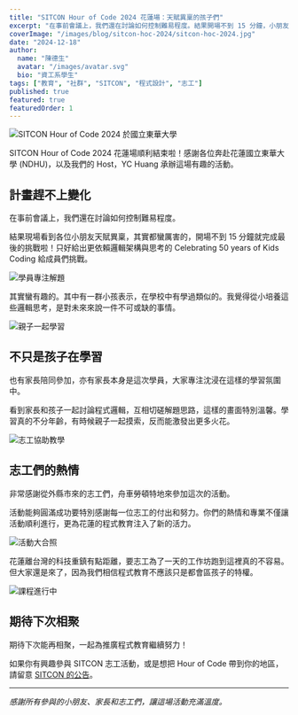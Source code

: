 ```yaml
---
title: "SITCON Hour of Code 2024 花蓮場：天賦異稟的孩子們"
excerpt: "在事前會議上，我們還在討論如何控制難易程度。結果開場不到 15 分鐘，小朋友就完成最後的挑戰了。"
coverImage: "/images/blog/sitcon-hoc-2024/sitcon-hoc-2024.jpg"
date: "2024-12-18"
author:
  name: "陳德生"
  avatar: "/images/avatar.svg"
  bio: "資工系學生"
tags: ["教育", "社群", "SITCON", "程式設計", "志工"]
published: true
featured: true
featuredOrder: 1
---
```


![SITCON Hour of Code 2024 於國立東華大學](/images/blog/sitcon-hoc-2024/sitcon-hoc-2024.jpg)

SITCON Hour of Code 2024 花蓮場順利結束啦！感謝各位奔赴花蓮國立東華大學 (NDHU)，以及我們的 Host，YC Huang 承辦這場有趣的活動。

## 計畫趕不上變化

在事前會議上，我們還在討論如何控制難易程度。

結果現場看到各位小朋友天賦異稟，其實都蠻厲害的，開場不到 15 分鐘就完成最後的挑戰啦！只好給出更依賴邏輯架構與思考的 Celebrating 50 years of Kids Coding 給成員們挑戰。

![學員專注解題](/images/blog/sitcon-hoc-2024/sitcon-hoc-2024-2.jpg)

其實蠻有趣的。其中有一群小孩表示，在學校中有學過類似的。我覺得從小培養這些邏輯思考，是對未來來說一件不可或缺的事情。

![親子一起學習](/images/blog/sitcon-hoc-2024/sitcon-hoc-2024-3.jpg)

## 不只是孩子在學習

也有家長陪同參加，亦有家長本身是這次學員，大家專注沈浸在這樣的學習氛圍中。

看到家長和孩子一起討論程式邏輯，互相切磋解題思路，這樣的畫面特別溫馨。學習真的不分年齡，有時候親子一起摸索，反而能激發出更多火花。

![志工協助教學](/images/blog/sitcon-hoc-2024/sitcon-hoc-2024-4.jpg)

## 志工們的熱情

非常感謝從外縣市來的志工們，舟車勞頓特地來參加這次的活動。

活動能夠圓滿成功要特別感謝每一位志工的付出和努力。你們的熱情和專業不僅讓活動順利進行，更為花蓮的程式教育注入了新的活力。

![活動大合照](/images/blog/sitcon-hoc-2024/sitcon-hoc-2024-5.jpg)

花蓮離台灣的科技重鎮有點距離，要志工為了一天的工作坊跑到這裡真的不容易。但大家還是來了，因為我們相信程式教育不應該只是都會區孩子的特權。

![課程進行中](/images/blog/sitcon-hoc-2024/sitcon-hoc-2024-6.jpg)

## 期待下次相聚

期待下次能再相聚，一起為推廣程式教育繼續努力！

如果你有興趣參與 SITCON 志工活動，或是想把 Hour of Code 帶到你的地區，請留意 [SITCON 的公告](https://sitcon.org)。

---

*感謝所有參與的小朋友、家長和志工們，讓這場活動充滿溫度。*

